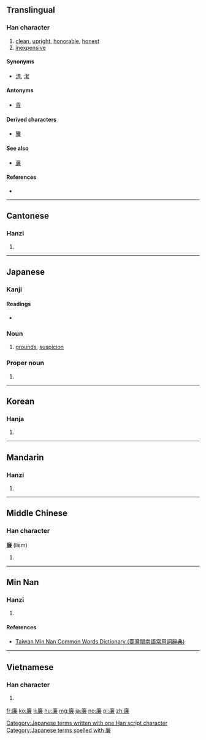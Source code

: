 ==Translingual==

===Han character===
{{Han char|rn=53|rad=广|as=10|sn=13|four=0023<sub>7</sub>|canj=戈廿X金 (ITXC)|ids=⿸[[广]][[兼]]}}

# [[clean]], [[upright]], [[honorable]], [[honest]]
# [[inexpensive]]

====Synonyms====
* {{sense|clean}} [[清]], [[潔]]

====Antonyms====
* {{sense|inexpensive}} [[貴]]

====Derived characters====
* [[簾]]

====See also====
* [[亷]]

====References====
* {{Han ref|kx=0349.080|dkj=09436|dj=0659.320|hdz=20896.010|uh=5EC9|ud=24265|bh=B747|bd=46919}}

----

==Cantonese==

===Hanzi===
{{yue-hanzi|jyut=[[lim4]]|y=lim4}}

# {{defn|lang=yue|sort=广10}}

----

==Japanese==

===Kanji===
{{ja-kanji|grade=c|rs=广10}}

====Readings====
* {{ja-readings|on=[[れん]] (ren)|kun=[[かど]] (kado), [[やすい]] (yasui)}}

===Noun===
{{ja-noun|k|hira=かど|rom=kado}} 

# [[grounds]], [[suspicion]] 

===Proper noun===
{{ja-pos|k|proper|hira=れん|rom=Ren}}

# {{given name|male|or=female|lang=ja|sort=れん}}

[[Category:Japanese terms written with one Han script character]]
[[Category:Japanese terms spelled with 廉]]

----

==Korean==

===Hanja===
{{ko-hanja|hangeul=렴|rv=ryeom|mr=ryŏm|y=lyem}}

# {{defn|lang=ko|sort=广10}}

----

==Mandarin==

===Hanzi===
{{cmn-hanzi|pin=[[lián]] ([[lian2]]), [[zhì]] ([[zhi4]])|wg=lien<sup>2</sup>, chih<sup>4</sup>}}

# {{defn|lang=cmn|sort=广10}}

----

==Middle Chinese==

===Han character===
'''廉''' (liɛm)

# {{defn|ltc}}

----

==Min Nan==

===Hanzi===
{{nan-hanzi|tlpa=[[liâm]] (liam<sup>5</sup>)}}

# {{defn|lang=nan|sort=广10}}

====References====
*[http://twblg.dict.edu.tw/holodict_new/index.html Taiwan Min Nan Common Words Dictionary (臺灣閩南語常用詞辭典)]

----

==Vietnamese==

===Han character===
{{vi-hantu|[[liêm]], [[rèm]]|rs=广10}}

# {{defn|lang=vi|sort=广10}}

[[fr:廉]]
[[ko:廉]]
[[li:廉]]
[[hu:廉]]
[[mg:廉]]
[[ja:廉]]
[[no:廉]]
[[pl:廉]]
[[zh:廉]]